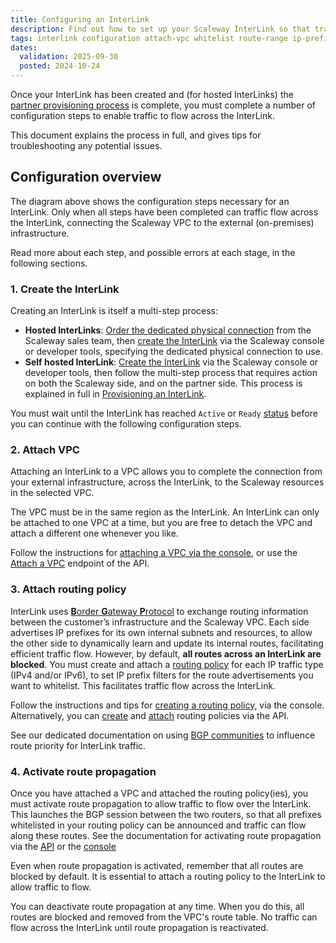```yaml
---
title: Configuring an InterLink
description: Find out how to set up your Scaleway InterLink so that traffic can flow between your external infrastructure and your Scaleway resources. Understand how to attach a VPC, create a routing policy to whitelist route announcements, and activate route propagation across the connection.
tags: interlink configuration attach-vpc whitelist route-range ip-prefix route-propagation
dates:
  validation: 2025-09-30
  posted: 2024-10-24
---
```



Once your InterLink has been created and (for hosted InterLinks) the [partner provisioning process](/interlink/reference-content/provisioning/) is complete, you must complete a number of configuration steps to enable traffic to flow across the InterLink.

This document explains the process in full, and gives tips for troubleshooting any potential issues.

## Configuration overview

<Lightbox image={scalewayInterlinkConfig} alt="A five step flow chart shows the following steps: 1. Create InterLink, 2. Attach VPC, 3. Attach routing policy, 4. Set up network device (self-hosted InterLinks only), 5. Activate route propagation. After these steps are complete, traffic can flow across the InterLink" />

The diagram above shows the configuration steps necessary for an InterLink. Only when all steps have been completed can traffic flow across the InterLink, connecting the Scaleway VPC to the external (on-premises) infrastructure.

Read more about each step, and possible errors at each stage, in the following sections.

### 1. Create the InterLink

Creating an InterLink is itself a multi-step process:
- **Hosted InterLinks**: [Order the dedicated physical connection](/concepts/#dedicated-physical-connection) from the Scaleway sales team, then [create the InterLink](/interlink/how-to/order-interlink/) via the Scaleway console or developer tools, specifying the dedicated physical connection to use.
- **Self hosted InterLink**: [Create the InterLink](/interlink/how-to/order-interlink/) via the Scaleway console or developer tools, then follow the multi-step process that requires action on both the Scaleway side, and on the partner side. This process is explained in full in [Provisioning an InterLink](/interlink/reference-content/provisioning/).

You must wait until the InterLink has reached `Active` or `Ready` [status](/interlink/reference-content/statuses/) before you can continue with the following configuration steps.

### 2. Attach VPC

Attaching an InterLink to a VPC allows you to complete the connection from your external infrastructure, across the InterLink, to the Scaleway resources in the selected VPC.

The VPC must be in the same region as the InterLink. An InterLink can only be attached to one VPC at a time, but you are free to detach the VPC and attach a different one whenever you like.

Follow the instructions for [attaching a VPC via the console](/interlink/how-to/configure-interlink/#how-to-attach-a-vpc), or use the [Attach a VPC](https://www.scaleway.com/en/developers/api/interlink/#path-links-attach-a-vpc) endpoint of the API.

### 3. Attach routing policy

InterLink uses [**B**order **G**ateway **P**rotocol](https://en.wikipedia.org/wiki/Border_Gateway_Protocol) to exchange routing information between the customer’s infrastructure and the Scaleway VPC. Each side advertises IP prefixes for its own internal subnets and resources, to allow the other side to dynamically learn and update its internal routes, facilitating efficient traffic flow. However, by default, **all routes across an InterLink are blocked**. You must create and attach a [routing policy](/interlink/concepts/#routing-policy) for each IP traffic type (IPv4 and/or IPv6), to set IP prefix filters for the route advertisements you want to whitelist. This facilitates traffic flow across the InterLink.

Follow the instructions and tips for [creating a routing policy](/interlink/how-to/create-routing-policy/), via the console. Alternatively, you can [create](https://www.scaleway.com/en/developers/api/interlink/#path-routing-policies-create-a-routing-policy) and [attach](https://www.scaleway.com/en/developers/api/interlink/#path-links-attach-a-routing-policy) routing policies via the API.

See our dedicated documentation on using [BGP communities](/interlink/reference-content/bgp-communities/) to influence route priority for InterLink traffic.

### 4. Activate route propagation

Once you have attached a VPC and attached the routing policy(ies), you must activate route propagation to allow traffic to flow over the InterLink. This launches the BGP session between the two routers, so that all prefixes whitelisted in your routing policy can be announced and traffic can flow along these routes. See the documentation for activating route propagation via the [API](https://www.scaleway.com/en/developers/api/interlink/#path-links-enable-route-propagation) or the [console](/interlink/how-to/configure-interlink/#how-to-activate-route-propagation)

<Message type="note">
Even when route propagation is activated, remember that all routes are blocked by default. It is essential to attach a routing policy to the InterLink to allow traffic to flow.
</Message>

You can deactivate route propagation at any time. When you do this, all routes are blocked and removed from the VPC's route table. No traffic can flow across the InterLink until route propagation is reactivated.